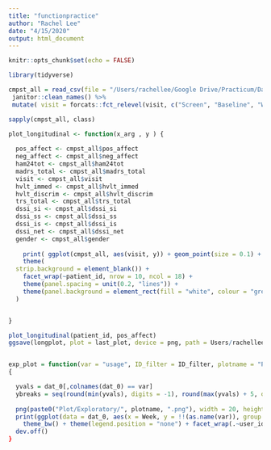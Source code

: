 ```yaml
---
title: "functionpractice"
author: "Rachel Lee"
date: "4/15/2020"
output: html_document
---
```


```r
knitr::opts_chunk$set(echo = FALSE)
```

```r

library(tidyverse)

cmpst_all = read_csv(file = "/Users/rachellee/Google Drive/Practicum/Data/cmpst_all.csv") %>%
 janitor::clean_names() %>%
 mutate( visit = forcats::fct_relevel(visit, c("Screen", "Baseline", "Week3", "Week6", "Week9", "Week14", "Week24")))

sapply(cmpst_all, class)

```


```r


  
  
plot_longitudinal <- function(x_arg , y ) {
  
  pos_affect <- cmpst_all$pos_affect
  neg_affect <- cmpst_all$neg_affect
  ham24tot <- cmpst_all$ham24tot
  madrs_total <- cmpst_all$madrs_total
  visit <- cmpst_all$visit
  hvlt_immed <- cmpst_all$hvlt_immed
  hvlt_discrim <- cmpst_all$hvlt_discrim
  trs_total <- cmpst_all$trs_total
  dssi_si <- cmpst_all$dssi_si
  dssi_ss <- cmpst_all$dssi_ss
  dssi_is <- cmpst_all$dssi_is
  dssi_net <- cmpst_all$dssi_net
  gender <- cmpst_all$gender
  
    print( ggplot(cmpst_all, aes(visit, y)) + geom_point(size = 0.1) + theme(axis.text.x = element_text(size=3), axis.text.y = element_text(size=3), strip.text = element_text(size=3)) +
    theme(
  strip.background = element_blank()) +
    facet_wrap(~patient_id, nrow = 10, ncol = 18) +
    theme(panel.spacing = unit(0.2, "lines")) +
    theme(panel.background = element_rect(fill = "white", colour = "grey50"))
  )


}

plot_longitudinal(patient_id, pos_affect)
ggsave(longplot, plot = last_plot, device = png, path = Users/rachellee/Desktop/practiceplots, width = 20, height = 10, units = "in", dpi = 200, limitsize = TRUE)



```


```r



exp_plot = function(var = "usage", ID_filter = ID_filter, plotname = "Plot")
{

  yvals = dat_0[,colnames(dat_0) == var]
  ybreaks = seq(round(min(yvals), digits = -1), round(max(yvals) + 5, digits = -1), by = 10)
    
  png(paste0("Plot/Exploratory/", plotname, ".png"), width = 20, height = 10, units = "in", res = 200)
  print(ggplot(data = dat_0, aes(x = Week, y = !!(as.name(var)), group = as.factor(user_id))) + geom_line() + #geom_point() +
    theme_bw() + theme(legend.position = "none") + facet_wrap(.~user_id, ncol = 10) + labs(x = "", y = "")
  dev.off()
}
```

